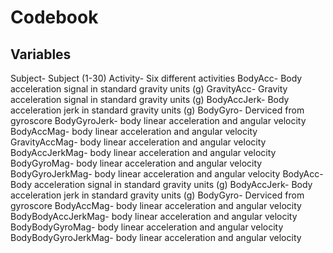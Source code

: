 # Codebook

## Variables
Subject- Subject (1-30)
Activity- Six different activities
BodyAcc- Body acceleration signal in standard gravity units (g)
GravityAcc- Gravity acceleration signal in standard gravity units (g)
BodyAccJerk- Body acceleration jerk in standard gravity units (g)
BodyGyro- Derviced from gyroscore
BodyGyroJerk-  body linear acceleration and angular velocity
BodyAccMag-  body linear acceleration and angular velocity
GravityAccMag-  body linear acceleration and angular velocity
BodyAccJerkMag-  body linear acceleration and angular velocity
BodyGyroMag-  body linear acceleration and angular velocity
BodyGyroJerkMag-  body linear acceleration and angular velocity
BodyAcc- Body acceleration signal in standard gravity units (g)
BodyAccJerk- Body acceleration jerk in standard gravity units (g)
BodyGyro- Derviced from gyroscore
BodyAccMag-  body linear acceleration and angular velocity
BodyBodyAccJerkMag-  body linear acceleration and angular velocity
BodyBodyGyroMag-  body linear acceleration and angular velocity
BodyBodyGyroJerkMag-  body linear acceleration and angular velocity